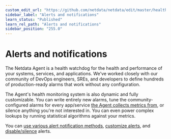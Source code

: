 ```yaml
---
custom_edit_url: "https://github.com/netdata/netdata/edit/master/health/README.md"
sidebar_label: "Alerts and notifications"
learn_status: "Published"
learn_rel_path: "Alerts and notifications"
sidebar_position: "255.0"
---
```

# Alerts and notifications

The Netdata Agent is a health watchdog for the health and performance of your systems, services, and applications. We've
worked closely with our community of DevOps engineers, SREs, and developers to define hundreds of production-ready
alarms that work without any configuration.

The Agent's health monitoring system is also dynamic and fully customizable. You can write entirely new alarms, tune the
community-configured alarms for every app/service [the Agent collects metrics from](/docs/data-collection/monitor-anything), or
silence anything you're not interested in. You can even power complex lookups by running statistical algorithms against
your metrics.

You can [use various alert notification methods](/docs/alerts-and-notifications/notifications), 
[customize alerts](/docs/alerts-and-notifications/configure-alerts), and 
[disable/silence](/docs/alerts-and-notifications/configure-alerts#disable-or-silence-alerts) alerts.
